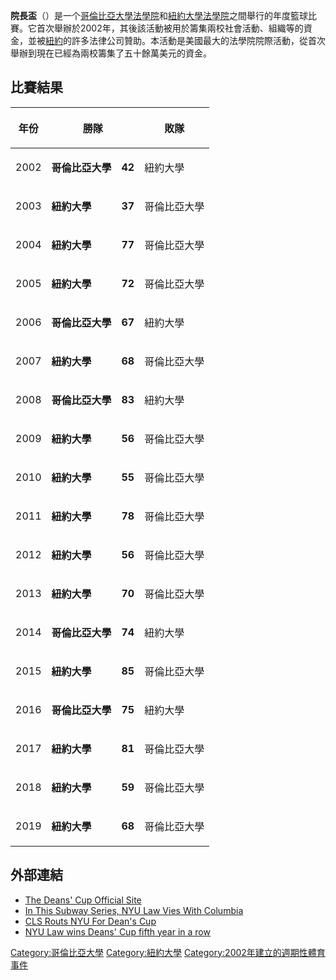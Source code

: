 {{No footnotes|time=2021-01-27T02:56:21+00:00}}
'''院長盃'''（{{lang-en|The Deans' Cup}}）是一个[[哥伦比亚法学院|哥倫比亞大學法學院]]和[[纽约大学法学院|紐約大學法學院]]之間舉行的年度籃球比賽。它首次舉辦於2002年，其後該活動被用於籌集兩校社會活動、組織等的資金，並被[[纽约|紐約]]的許多法律公司贊助。本活動是美國最大的法學院院際活動，從首次舉辦到現在已經為兩校籌集了五十餘萬美元的資金。
==比賽結果==
<center>
{| class="wikitable" width=65%
!bgcolor="#e5e5e5"| 年份 !! colspan="2" bgcolor="#e5e5e5" | 勝隊!! colspan="2" bgcolor="#e5e5e5"|敗隊 !! | 地點 
|-align=center style="background: #B8DBFF; color: #00247D"
| 2002 || '''哥倫比亞大學''' || '''42''' || 紐約大學|| 39 || 利文體育場
|-align=center style="background: #4B0082; color: #FFFFFF"
| 2003 || '''紐約大學''' || '''37''' || 哥倫比亞大學 || 35 || 科勒斯體育中心 
|-align=center style="background: #4B0082; color: #FFFFFF"
| 2004 || '''紐約大學''' || '''77''' || 哥倫比亞大學 || 75 || 利文體育場
|-align=center style="background: #4B0082; color: #FFFFFF"
| 2005 || '''紐約大學''' || '''72''' || 哥倫比亞大學|| 66 || 科勒斯體育中心 
|-align=center style="background: #B8DBFF; color: #00247D"
| 2006 || '''哥倫比亞大學''' || '''67''' || 紐約大學|| 47 || 利文體育場
|-align=center style="background: #4B0082; color: #FFFFFF"
| 2007 || '''紐約大學''' || '''68''' || 哥倫比亞大學 || 65 || 科勒斯體育中心
|-align=center style="background: #B8DBFF; color: #00247D"
| 2008 || '''哥倫比亞大學''' || '''83''' || 紐約大學 || 64 || 科勒斯體育中心
|-align=center style="background: #4B0082; color: #FFFFFF"
| 2009 || '''紐約大學''' || '''56''' || 哥倫比亞大學|| 53 || 利文體育場
|-align=center style="background: #4B0082; color: #FFFFFF"
| 2010 || '''紐約大學''' || '''55''' || 哥倫比亞大學|| 45 || 利文體育場 
|-align=center style="background: #4B0082; color: #FFFFFF"
| 2011 || '''紐約大學''' || '''78''' || 哥倫比亞大學|| 67 || 科勒斯體育中心 
|-align=center style="background: #4B0082; color: #FFFFFF"
| 2012 || '''紐約大學''' || '''56''' || 哥倫比亞大學|| 46 || 利文體育場 
|-align=center style="background: #4B0082; color: #FFFFFF"
| 2013 || '''紐約大學''' || '''70''' || 哥倫比亞大學|| 67 || 科勒斯體育中心 
|-align=center style="background: #B8DBFF; color: #00247D"
| 2014 || '''哥倫比亞大學''' || '''74''' || 紐約大學 || 56 || 利文體育場
|-align=center style="background: #4B0082; color: #FFFFFF"
| 2015 || '''紐約大學''' || '''85''' || 哥倫比亞大學|| 80 || 科勒斯體育中心 
|-align=center style="background: #B8DBFF; color: #00247D"
| 2016 || '''哥倫比亞大學''' || '''75''' || 紐約大學 || 71 || 利文體育場
|-align=center style="background: #4B0082; color: #FFFFFF"
| 2017 || '''紐約大學''' || '''81''' || 哥倫比亞大學|| 64 || 利文體育場 
|-align=center style="background: #4B0082; color: #FFFFFF"
| 2018 || '''紐約大學''' || '''59''' || 哥倫比亞大學|| 57 || 利文體育場 
|-align=center style="background: #4B0082; color: #FFFFFF"
| 2019 || '''紐約大學''' || '''68''' || 哥倫比亞大學|| 53 || 利文體育場 
 
|}
</center>
== 外部連結 ==
*[http://www.deanscup.com/  The Deans' Cup Official Site] {{Wayback|url=http://www.deanscup.com/ |date=20210131104849 }}
*[http://www.nysun.com/article/28713  In This Subway Series, NYU Law Vies With Columbia] {{Wayback|url=http://www.nysun.com/article/28713 |date=20070929111742 }}
*[http://www.law.columbia.edu/media_inquiries/news_events/2008/april2008/dean_cup_win  CLS Routs NYU For Dean's Cup] {{Wayback|url=http://www.law.columbia.edu/media_inquiries/news_events/2008/april2008/dean_cup_win |date=20190725115907 }}
*[http://www.law.nyu.edu/news/DEANS_CUP_2013 NYU Law wins Deans' Cup fifth year in a row] {{Wayback|url=http://www.law.nyu.edu/news/DEANS_CUP_2013 |date=20210213014636 }}

{{哥倫比亞大學}}
{{紐約大學}}

{{DEFAULTSORT:Deans Cup}}
[[Category:哥倫比亞大學|Category:哥倫比亞大學]]
[[Category:紐約大學|Category:紐約大學]]
[[Category:2002年建立的週期性體育事件|Category:2002年建立的週期性體育事件]]